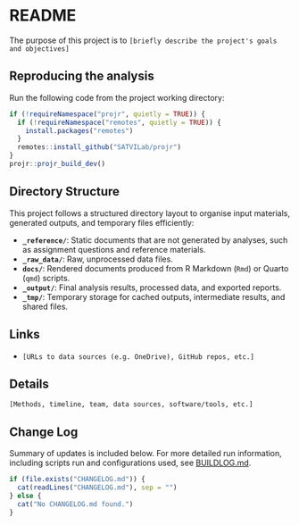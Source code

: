 # README

The purpose of this project is to
`[briefly describe the project's goals and objectives]`

## Reproducing the analysis

Run the following code from the project working directory:

```r
if (!requireNamespace("projr", quietly = TRUE)) {
  if (!requireNamespace("remotes", quietly = TRUE)) {
    install.packages("remotes")
  }
  remotes::install_github("SATVILab/projr")
}
projr::projr_build_dev()
```

<!--
Change the above instructions, e.g. specify non-default parameters or
another approach entirely.
-->

## Directory Structure

This project follows a structured directory layout to organise input
materials, generated outputs, and temporary files efficiently:

- **`_reference/`**: Static documents that are not generated by analyses,
  such as assignment questions and reference materials.
- **`_raw_data/`**: Raw, unprocessed data files.
- **`docs/`**: Rendered documents produced from R Markdown (`Rmd`) or
  Quarto (`qmd`) scripts.
- **`_output/`**: Final analysis results, processed data, and exported
  reports.
- **`_tmp/`**: Temporary storage for cached outputs, intermediate
  results, and shared files.

## Links

- `[URLs to data sources (e.g. OneDrive), GitHub repos, etc.]`

## Details

`[Methods, timeline, team, data sources, software/tools, etc.]`

## Change Log

Summary of updates is included below.
For more detailed run information, including scripts run and configurations used, see [BUILDLOG.md](BUILDLOG.md).

```r
if (file.exists("CHANGELOG.md")) {
  cat(readLines("CHANGELOG.md"), sep = "")
} else {
  cat("No CHANGELOG.md found.")
}
```

